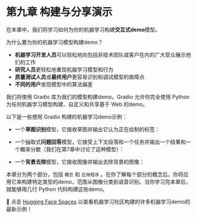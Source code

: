 # 第九章 构建与分享演示

在本章中，我们将学习如何为你的机器学习构建**交互式demo**模型。

为什么要为你的机器学习模型构建demo？

- **机器学习开发人员**可以轻松地向包括非技术团队或客户在内的广大受众展示他们的工作
- **研究人员**更轻松地重现机器学习模型和行为
- **质量测试人员**或**最终用户**更容易识别和调试模型的故障点
- **不同的用户**发现模型中的算法偏差

我们将使用 Gradio 库为我们的模型构建demo。Gradio 允许你完全使用 Python 为任何机器学习模型构建、自定义和共享基于 Web 的demo。

以下是一些使用 Gradio 构建的机器学习demo示例：

* 一个**草图识别**模型，它接收草图并输出它认为正在绘制的标签：

* 一个抽取式**问题回答**模型，它接受上下文段落和一个任务并输出一个结果和一个概率分数（我们在第7章中讨论了这种模型）：

* 一个**背景去除**模型，它接收图像并输出去除背景的图像：

本章分为两个部分，包括 `概念` 和 `应用程序` 。在你了解每个部分的概念后，你将应用它来构建特定类型的demo，范围从图像分类到语音识别。当你学习完本章后，就能够用几行 Python 代码构建这些demo。

👀 点击 <a href="https://huggingface.co/spaces" target="_blank">Hugging Face Spaces</a> 以查看机器学习社区构建的许多机器学习demo的最新示例！
